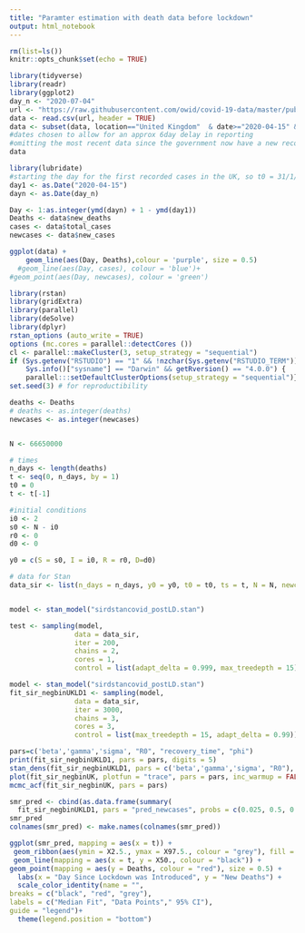 ```yaml
---
title: "Paramter estimation with death data before lockdown"
output: html_notebook
---
```


```r
rm(list=ls())
knitr::opts_chunk$set(echo = TRUE)
```
```r
library(tidyverse)
library(readr)
library(ggplot2)
day_n <- "2020-07-04"
url <- "https://raw.githubusercontent.com/owid/covid-19-data/master/public/data/owid-covid-data.csv"
data <- read.csv(url, header = TRUE)
data <- subset(data, location=="United Kingdom"  & date>="2020-04-15" & date<=day_n, select = -c(iso_code, continent, stringency_index, population_density:life_expectancy, new_tests:tests_units)) #display only relavent columns and the UK data only, 
#dates chosen to allow for an approx 6day delay in reporting
#omitting the most recent data since the government now have a new recording systme in plcae for the total deaths
data
```
```r
library(lubridate)
#starting the day for the first recorded cases in the UK, so t0 = 31/1/20
day1 <- as.Date("2020-04-15")
dayn <- as.Date(day_n)

Day <- 1:as.integer(ymd(dayn) + 1 - ymd(day1))
Deaths <- data$new_deaths
cases <- data$total_cases
newcases <- data$new_cases

ggplot(data) +
    geom_line(aes(Day, Deaths),colour = 'purple', size = 0.5) 
  #geom_line(aes(Day, cases), colour = 'blue')+
#geom_point(aes(Day, newcases), colour = 'green')
```
```r
library(rstan)
library(gridExtra)
library(parallel)
library(deSolve)
library(dplyr)
rstan_options (auto_write = TRUE)
options (mc.cores = parallel::detectCores ())
cl <- parallel::makeCluster(3, setup_strategy = "sequential")
if (Sys.getenv("RSTUDIO") == "1" && !nzchar(Sys.getenv("RSTUDIO_TERM")) && 
    Sys.info()["sysname"] == "Darwin" && getRversion() == "4.0.0") {
    parallel:::setDefaultClusterOptions(setup_strategy = "sequential")}
set.seed(3) # for reproductibility

deaths <- Deaths
# deaths <- as.integer(deaths)
newcases <- as.integer(newcases)


N <- 66650000

# times
n_days <- length(deaths) 
t <- seq(0, n_days, by = 1)
t0 = 0 
t <- t[-1]

#initial conditions
i0 <- 2
s0 <- N - i0
r0 <- 0
d0 <- 0

y0 = c(S = s0, I = i0, R = r0, D=d0)

# data for Stan
data_sir <- list(n_days = n_days, y0 = y0, t0 = t0, ts = t, N = N, newcases = deaths)


model <- stan_model("sirdstancovid_postLD.stan")
```

```r
test <- sampling(model,
                data = data_sir,
                iter = 200,
                chains = 2,
                cores = 1,
                control = list(adapt_delta = 0.999, max_treedepth = 15))
```
```r
model <- stan_model("sirdstancovid_postLD.stan")
fit_sir_negbinUKLD1 <- sampling(model,
                data = data_sir,
                iter = 3000,
                chains = 3,
                cores = 3,
                control = list(max_treedepth = 15, adapt_delta = 0.99))
```
```r
pars=c('beta','gamma','sigma', "R0", "recovery_time", "phi")
print(fit_sir_negbinUKLD1, pars = pars, digits = 5)
stan_dens(fit_sir_negbinUKLD1, pars = c('beta','gamma','sigma', "R0"), separate_chains = TRUE)
plot(fit_sir_negbinUK, plotfun = "trace", pars = pars, inc_warmup = FALSE)
mcmc_acf(fit_sir_negbinUK, pars = pars)
```

```r
smr_pred <- cbind(as.data.frame(summary(
  fit_sir_negbinUKLD1, pars = "pred_newcases", probs = c(0.025, 0.5, 0.975))$summary), t, deaths)
smr_pred
colnames(smr_pred) <- make.names(colnames(smr_pred))

ggplot(smr_pred, mapping = aes(x = t)) +
 geom_ribbon(aes(ymin = X2.5., ymax = X97.5., colour = "grey"), fill = "grey", alpha = 0.6) + 
 geom_line(mapping = aes(x = t, y = X50., colour = "black")) +
geom_point(mapping = aes(y = Deaths, colour = "red"), size = 0.5) +
  labs(x = "Day Since Lockdown was Introduced", y = "New Deaths") +
  scale_color_identity(name = "",
breaks = c("black", "red", "grey"),
labels = c("Median Fit", "Data Points"," 95% CI"),
guide = "legend")+
  theme(legend.position = "bottom") 
```
 




